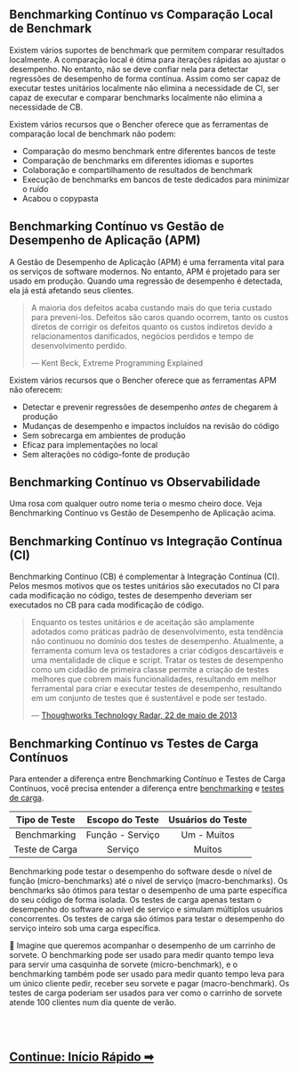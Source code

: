 
<BencherFooter />

## Benchmarking Contínuo vs Comparação Local de Benchmark

Existem vários suportes de benchmark que permitem comparar resultados localmente.
A comparação local é ótima para iterações rápidas ao ajustar o desempenho.
No entanto, não se deve confiar nela para detectar regressões de desempenho de forma contínua.
Assim como ser capaz de executar testes unitários localmente não elimina a necessidade de CI,
ser capaz de executar e comparar benchmarks localmente não elimina a necessidade de CB.

Existem vários recursos que o Bencher oferece que as ferramentas de comparação local de benchmark não podem:
- Comparação do mesmo benchmark entre diferentes bancos de teste
- Comparação de benchmarks em diferentes idiomas e suportes
- Colaboração e compartilhamento de resultados de benchmark
- Execução de benchmarks em bancos de teste dedicados para minimizar o ruído
- Acabou o copypasta

## Benchmarking Contínuo vs Gestão de Desempenho de Aplicação (APM)

A Gestão de Desempenho de Aplicação (APM) é uma ferramenta vital para os serviços de software modernos.
No entanto, APM é projetado para ser usado em produção.
Quando uma regressão de desempenho é detectada, ela já está afetando seus clientes.

> A maioria dos defeitos acaba custando mais do que teria custado para preveni-los.
> Defeitos são caros quando ocorrem, tanto os custos diretos de corrigir os defeitos
> quanto os custos indiretos devido a relacionamentos danificados, negócios perdidos e tempo de desenvolvimento perdido.
>
> — Kent Beck, Extreme Programming Explained

Existem vários recursos que o Bencher oferece que as ferramentas APM não oferecem:
- Detectar e prevenir regressões de desempenho _antes_ de chegarem à produção
- Mudanças de desempenho e impactos incluídos na revisão do código
- Sem sobrecarga em ambientes de produção
- Eficaz para implementações no local
- Sem alterações no código-fonte de produção

## Benchmarking Contínuo vs Observabilidade

Uma rosa com qualquer outro nome teria o mesmo cheiro doce.
Veja Benchmarking Contínuo vs Gestão de Desempenho de Aplicação acima.

## Benchmarking Contínuo vs Integração Contínua (CI)

Benchmarking Contínuo (CB) é complementar à Integração Contínua (CI).
Pelos mesmos motivos que os testes unitários são executados no CI para cada modificação no código,
testes de desempenho deveriam ser executados no CB para cada modificação de código.

> Enquanto os testes unitários e de aceitação são amplamente adotados como práticas padrão de desenvolvimento,
> esta tendência não continuou no domínio dos testes de desempenho.
> Atualmente, a ferramenta comum leva os testadores a criar códigos descartáveis e uma mentalidade de clique e script.
> Tratar os testes de desempenho como um cidadão de primeira classe permite a criação de testes melhores que cobrem mais funcionalidades,
> resultando em melhor ferramental para criar e executar testes de desempenho,
> resultando em um conjunto de testes que é sustentável e pode ser testado.
>
> — [Thoughworks Technology Radar, 22 de maio de 2013](https://www.thoughtworks.com/en-us/radar/techniques/performance-testing-as-a-first-class-citizen)

## Benchmarking Contínuo vs Testes de Carga Contínuos

Para entender a diferença entre Benchmarking Contínuo e Testes de Carga Contínuos,
você precisa entender a diferença entre
[benchmarking](https://pt.wikipedia.org/wiki/Benchmark_(computa%C3%A7%C3%A3o)) e
[testes de carga](https://pt.wikipedia.org/wiki/Teste_de_carga).

| Tipo de Teste  | Escopo do Teste  | Usuários do Teste |
| :------------: | :--------------: | :---------------: |
|  Benchmarking  | Função - Serviço |    Um - Muitos    |
| Teste de Carga |     Serviço      |      Muitos       |

Benchmarking pode testar o desempenho do software desde o nível de função (micro-benchmarks) até o nível de serviço (macro-benchmarks).
Os benchmarks são ótimos para testar o desempenho de uma parte específica do seu código de forma isolada.
Os testes de carga apenas testam o desempenho do software ao nível de serviço e simulam múltiplos usuários concorrentes.
Os testes de carga são ótimos para testar o desempenho do serviço inteiro sob uma carga específica.

🍦 Imagine que queremos acompanhar o desempenho de um carrinho de sorvete.
O benchmarking pode ser usado para medir quanto tempo leva para servir uma casquinha de sorvete (micro-benchmark), e
o benchmarking também pode ser usado para medir quanto tempo leva para um único cliente pedir, receber seu sorvete e pagar (macro-benchmark).
Os testes de carga poderiam ser usados para ver como o carrinho de sorvete atende 100 clientes num dia quente de verão.

<br/>
<br/>

<h2><a href="/pt/docs/tutorial/quick-start/">Continue: Início Rápido ➡</a></h2>